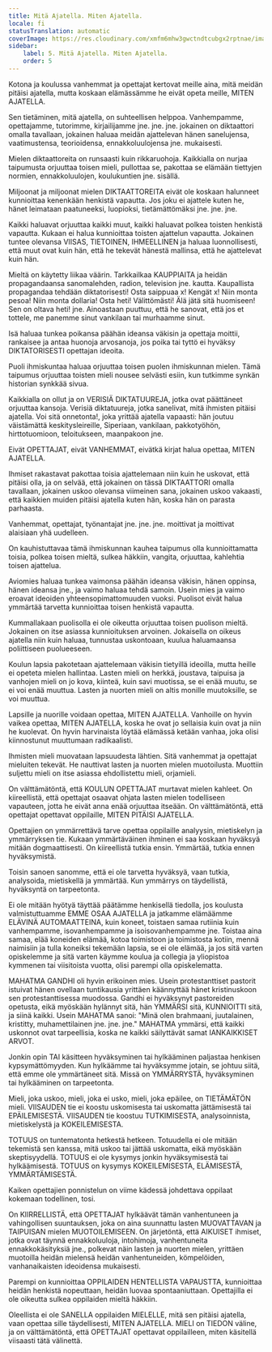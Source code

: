 ```yaml
---
title: Mitä Ajatella. Miten Ajatella.
locale: fi
statusTranslation: automatic
coverImage: https://res.cloudinary.com/xmfm6mhw3gwctndtcubgx2rptnae/image/upload/v1740337243/small_cover_educacion_fundamental_a051170f1c.webp
sidebar:
    label: 5. Mitä Ajatella. Miten Ajatella.
    order: 5
---
```

Kotona ja koulussa vanhemmat ja opettajat kertovat meille aina, mitä meidän pitäisi ajatella, mutta koskaan elämässämme he eivät opeta meille, MITEN AJATELLA.

Sen tietäminen, mitä ajatella, on suhteellisen helppoa. Vanhempamme, opettajamme, tutorimme, kirjailijamme jne. jne. jne. jokainen on diktaattori omalla tavallaan, jokainen haluaa meidän ajattelevan hänen sanelujensa, vaatimustensa, teorioidensa, ennakkoluulojensa jne. mukaisesti.

Mielen diktaattoreita on runsaasti kuin rikkaruohoja. Kaikkialla on nurjaa taipumusta orjuuttaa toisen mieli, pullottaa se, pakottaa se elämään tiettyjen normien, ennakkoluulojen, koulukuntien jne. sisällä.

Miljoonat ja miljoonat mielen DIKTAATTOREITA eivät ole koskaan halunneet kunnioittaa kenenkään henkistä vapautta. Jos joku ei ajattele kuten he, hänet leimataan paatuneeksi, luopioksi, tietämättömäksi jne. jne. jne.

Kaikki haluavat orjuuttaa kaikki muut, kaikki haluavat polkea toisten henkistä vapautta. Kukaan ei halua kunnioittaa toisten ajattelun vapautta. Jokainen tuntee olevansa VIISAS, TIETOINEN, IHMEELLINEN ja haluaa luonnollisesti, että muut ovat kuin hän, että he tekevät hänestä mallinsa, että he ajattelevat kuin hän.

Mieltä on käytetty liikaa väärin. Tarkkailkaa KAUPPIAITA ja heidän propagandaansa sanomalehden, radion, television jne. kautta. Kaupallista propagandaa tehdään diktatorisesti! Osta saippuaa x! Kengät x! Niin monta pesoa! Niin monta dollaria! Osta heti! Välittömästi! Älä jätä sitä huomiseen! Sen on oltava heti! jne. Ainoastaan puuttuu, että he sanovat, että jos et tottele, me panemme sinut vankilaan tai murhaamme sinut.

Isä haluaa tunkea poikansa päähän ideansa väkisin ja opettaja moittii, rankaisee ja antaa huonoja arvosanoja, jos poika tai tyttö ei hyväksy DIKTATORISESTI opettajan ideoita.

Puoli ihmiskuntaa haluaa orjuuttaa toisen puolen ihmiskunnan mielen. Tämä taipumus orjuuttaa toisten mieli nousee selvästi esiin, kun tutkimme synkän historian synkkää sivua.

Kaikkialla on ollut ja on VERISIÄ DIKTATUUREJA, jotka ovat päättäneet orjuuttaa kansoja. Verisiä diktatuureja, jotka sanelivat, mitä ihmisten pitäisi ajatella. Voi sitä onnetonta!, joka yrittää ajatella vapaasti: hän joutuu väistämättä keskitysleireille, Siperiaan, vankilaan, pakkotyöhön, hirttotuomioon, teloitukseen, maanpakoon jne.

Eivät OPETTAJAT, eivät VANHEMMAT, eivätkä kirjat halua opettaa, MITEN AJATELLA.

Ihmiset rakastavat pakottaa toisia ajattelemaan niin kuin he uskovat, että pitäisi olla, ja on selvää, että jokainen on tässä DIKTAATTORI omalla tavallaan, jokainen uskoo olevansa viimeinen sana, jokainen uskoo vakaasti, että kaikkien muiden pitäisi ajatella kuten hän, koska hän on parasta parhaasta.

Vanhemmat, opettajat, työnantajat jne. jne. jne. moittivat ja moittivat alaisiaan yhä uudelleen.

On kauhistuttavaa tämä ihmiskunnan kauhea taipumus olla kunnioittamatta toisia, polkea toisen mieltä, sulkea häkkiin, vangita, orjuuttaa, kahlehtia toisen ajattelua.

Aviomies haluaa tunkea vaimonsa päähän ideansa väkisin, hänen oppinsa, hänen ideansa jne., ja vaimo haluaa tehdä samoin. Usein mies ja vaimo eroavat ideoiden yhteensopimattomuuden vuoksi. Puolisot eivät halua ymmärtää tarvetta kunnioittaa toisen henkistä vapautta.

Kummallakaan puolisolla ei ole oikeutta orjuuttaa toisen puolison mieltä. Jokainen on itse asiassa kunnioituksen arvoinen. Jokaisella on oikeus ajatella niin kuin haluaa, tunnustaa uskontoaan, kuulua haluamaansa poliittiseen puolueeseen.

Koulun lapsia pakotetaan ajattelemaan väkisin tietyillä ideoilla, mutta heille ei opeteta mielen hallintaa. Lasten mieli on herkkä, joustava, taipuisa ja vanhojen mieli on jo kova, kiinteä, kuin savi muotissa, se ei enää muutu, se ei voi enää muuttua. Lasten ja nuorten mieli on altis monille muutoksille, se voi muuttua.

Lapsille ja nuorille voidaan opettaa, MITEN AJATELLA. Vanhoille on hyvin vaikea opettaa, MITEN AJATELLA, koska he ovat jo sellaisia kuin ovat ja niin he kuolevat. On hyvin harvinaista löytää elämässä ketään vanhaa, joka olisi kiinnostunut muuttumaan radikaalisti.

Ihmisten mieli muovataan lapsuudesta lähtien. Sitä vanhemmat ja opettajat mieluiten tekevät. He nauttivat lasten ja nuorten mielen muotoilusta. Muottiin suljettu mieli on itse asiassa ehdollistettu mieli, orjamieli.

On välttämätöntä, että KOULUN OPETTAJAT murtavat mielen kahleet. On kiireellistä, että opettajat osaavat ohjata lasten mielen todelliseen vapauteen, jotta he eivät anna enää orjuuttaa itseään. On välttämätöntä, että opettajat opettavat oppilaille, MITEN PITÄISI AJATELLA.

Opettajien on ymmärrettävä tarve opettaa oppilaille analyysin, mietiskelyn ja ymmärryksen tie. Kukaan ymmärtäväinen ihminen ei saa koskaan hyväksyä mitään dogmaattisesti. On kiireellistä tutkia ensin. Ymmärtää, tutkia ennen hyväksymistä.

Toisin sanoen sanomme, että ei ole tarvetta hyväksyä, vaan tutkia, analysoida, mietiskellä ja ymmärtää. Kun ymmärrys on täydellistä, hyväksyntä on tarpeetonta.

Ei ole mitään hyötyä täyttää päätämme henkisellä tiedolla, jos koulusta valmistuttuamme EMME OSAA AJATELLA ja jatkamme elämäämme ELÄVINÄ AUTOMAATTEINA, kuin koneet, toistaen samaa rutiinia kuin vanhempamme, isovanhempamme ja isoisovanhempamme jne. Toistaa aina samaa, elää koneiden elämää, kotoa toimistoon ja toimistosta kotiin, mennä naimisiin ja tulla koneiksi tekemään lapsia, se ei ole elämää, ja jos sitä varten opiskelemme ja sitä varten käymme koulua ja collegia ja yliopistoa kymmenen tai viisitoista vuotta, olisi parempi olla opiskelematta.

MAHATMA GANDHI oli hyvin erikoinen mies. Usein protestanttiset pastorit istuivat hänen ovellaan tuntikausia yrittäen käännyttää hänet kristinuskoon sen protestanttisessa muodossa. Gandhi ei hyväksynyt pastoreiden opetusta, eikä myöskään hylännyt sitä, hän YMMÄRSI sitä, KUNNIOITTI sitä, ja siinä kaikki. Usein MAHATMA sanoi: "Minä olen brahmaani, juutalainen, kristitty, muhamettilainen jne. jne. jne." MAHATMA ymmärsi, että kaikki uskonnot ovat tarpeellisia, koska ne kaikki säilyttävät samat IANKAIKKISET ARVOT.

Jonkin opin TAI käsitteen hyväksyminen tai hylkääminen paljastaa henkisen kypsymättömyyden. Kun hylkäämme tai hyväksymme jotain, se johtuu siitä, että emme ole ymmärtäneet sitä. Missä on YMMÄRRYSTÄ, hyväksyminen tai hylkääminen on tarpeetonta.

Mieli, joka uskoo, mieli, joka ei usko, mieli, joka epäilee, on TIETÄMÄTÖN mieli. VIISAUDEN tie ei koostu uskomisesta tai uskomatta jättämisestä tai EPÄILEMISESTÄ. VIISAUDEN tie koostuu TUTKIMISESTA, analysoinnista, mietiskelystä ja KOKEILEMISESTA.

TOTUUS on tuntematonta hetkestä hetkeen. Totuudella ei ole mitään tekemistä sen kanssa, mitä uskoo tai jättää uskomatta, eikä myöskään skeptisyydellä. TOTUUS ei ole kysymys jonkin hyväksymisestä tai hylkäämisestä. TOTUUS on kysymys KOKEILEMISESTA, ELÄMISESTÄ, YMMÄRTÄMISESTÄ.

Kaiken opettajien ponnistelun on viime kädessä johdettava oppilaat kokemaan todellinen, tosi.

On KIIRRELLISTÄ, että OPETTAJAT hylkäävät tämän vanhentuneen ja vahingollisen suuntauksen, joka on aina suunnattu lasten MUOVATTAVAN ja TAIPUISAN mielen MUOTOILEMISEEN. On järjetöntä, että AIKUISET ihmiset, jotka ovat täynnä ennakkoluuloja, intohimoja, vanhentuneita ennakkokäsityksiä jne., polkevat näin lasten ja nuorten mielen, yrittäen muotoilla heidän mielensä heidän vanhentuneiden, kömpelöiden, vanhanaikaisten ideoidensa mukaisesti.

Parempi on kunnioittaa OPPILAIDEN HENTELLISTA VAPAUSTTA, kunnioittaa heidän henkistä nopeuttaan, heidän luovaa spontaaniuttaan. Opettajilla ei ole oikeutta sulkea oppilaiden mieltä häkkiin.

Oleellista ei ole SANELLA oppilaiden MIELELLE, mitä sen pitäisi ajatella, vaan opettaa sille täydellisesti, MITEN AJATELLA. MIELI on TIEDON väline, ja on välttämätöntä, että OPETTAJAT opettavat oppilailleen, miten käsitellä viisaasti tätä välinettä.

